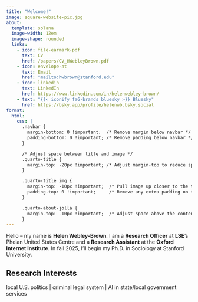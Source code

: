 ```yaml
---
title: "Welcome!"
image: square-website-pic.jpg
about:
  template: solana
  image-width: 12em
  image-shape: rounded
  links:
    - icon: file-earmark-pdf
      text: CV
      href: /papers/CV_HWebleyBrown.pdf
    - icon: envelope-at
      text: Email
      href: "mailto:hwbrown@stanford.edu"
    - icon: linkedin
      text: LinkedIn
      href: https://www.linkedin.com/in/helenwebley-brown/
    - text: "{{< iconify fa6-brands bluesky >}} Bluesky"
      href: https://bsky.app/profile/helenwb.bsky.social
format:
  html:
    css: |
      .navbar {
        margin-bottom: 0 !important;  /* Remove margin below navbar */
        padding-bottom: 0 !important; /* Remove padding below navbar */
      }

      /* Adjust space between title and image */
      .quarto-title {
        margin-top: -20px !important; /* Adjust margin-top to reduce space */
      }

      .quarto-title img {
        margin-top: -10px !important;  /* Pull image up closer to the title */
        padding-top: 0 !important;     /* Remove any extra padding on top */
      }

      .quarto-about-jolla {
        margin-top: -10px !important;  /* Adjust space above the content section */
      }
---
```


Hello -- my name is **Helen Webley-Brown**. I am a __Research Officer__ at __LSE__'s Phelan United States Centre and a __Research Assistant__ at the __Oxford Internet Institute__. In fall 2025, I'll begin my Ph.D. in Sociology at Stanford University.

::: {.callout-tip appearance="default"}

## Research Interests

local U.S. politics | criminal legal system | AI in state/local government services
:::

<meta name="description" content="Helen Webley-Brown is a Research Officer at LSE’s Phelan United States Centre and a Research Assistant at the Oxford Internet Institute." />

<meta name="google-site-verification" content="awhCG90OuinCNn1cCOCudHdqQGQzZ92Y5B0rHoeilgM" />

<meta property="og:description" content="Helen Webley-Brown is a Research Officer at LSE’s Phelan United States Centre and a Research Assistant at the Oxford Internet Institute." />
